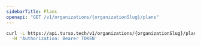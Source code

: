 ```yaml
---
sidebarTitle: Plans
openapi: "GET /v1/organizations/{organizationSlug}/plans"
---
```


<RequestExample>

```bash cURL
curl -L https://api.turso.tech/v1/organizations/{organizationSlug}/plans \
  -H 'Authorization: Bearer TOKEN'
```

</RequestExample>
